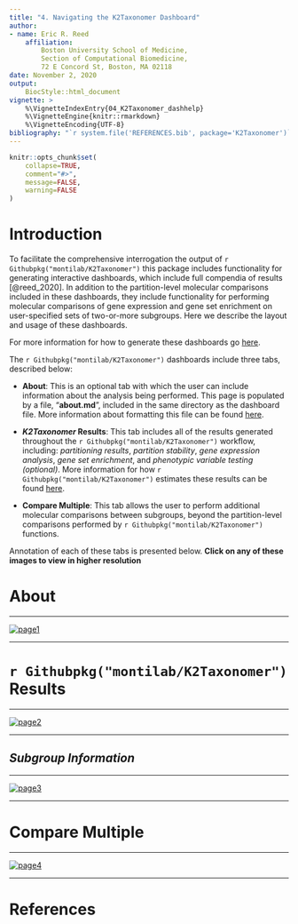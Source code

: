 ```yaml
---
title: "4. Navigating the K2Taxonomer Dashboard"
author:
- name: Eric R. Reed
    affiliation:
        Boston University School of Medicine,
        Section of Computational Biomedicine,
        72 E Concord St, Boston, MA 02118
date: November 2, 2020
output:
    BiocStyle::html_document
vignette: >
    %\VignetteIndexEntry{04_K2Taxonomer_dashhelp}
    %\VignetteEngine{knitr::rmarkdown}
    %\VignetteEncoding{UTF-8}
bibliography: "`r system.file('REFERENCES.bib', package='K2Taxonomer')`"
---
```


<style>
    body .main-container {
        max-width: 2000px;
    }
</style>

```r
knitr::opts_chunk$set(
    collapse=TRUE,
    comment="#>",
    message=FALSE,
    warning=FALSE
)
```

# Introduction

To facilitate the comprehensive interrogation the output of
`r Githubpkg("montilab/K2Taxonomer")` this package includes functionality for
generating interactive dashboards, which include full compendia of results
[@reed_2020]. In addition to the partition-level molecular comparisons included
in these dashboards, they include functionality for performing molecular
comparisons of gene expression and gene set enrichment on user-specified sets
of two-or-more subgroups. Here we describe the layout and usage of these
dashboards.

For more information for how to generate these dashboards go
[here](https://montilab.github.io/K2Taxonomer/articles/K2Taxonomer_dashboard).


The `r Githubpkg("montilab/K2Taxonomer")` dashboards include three tabs,
described below:

- __**About**__: This is an optional tab with which the user can include
information about the analysis being performed. This page is populated by a
file, "**about.md**", included in the same directory as the dashboard file.
More information about formatting this file can be found
[here](https://montilab.github.io/K2Taxonomer/articles/K2Taxonomer_dashboard).

- __***K2Taxonomer* Results**__: This tab includes all of the results generated
throughout the `r Githubpkg("montilab/K2Taxonomer")` workflow, including:
*partitioning results*, *partition stability*, *gene expression analysis*,
*gene set enrichment*, and *phenotypic variable testing (optional)*.
More information for how `r Githubpkg("montilab/K2Taxonomer")` estimates these
results can be found
[here](https://montilab.github.io/K2Taxonomer/articles/K2Taxonomer_dashboard).

- __**Compare Multiple**__: This tab allows the user to perform additional
molecular comparisons between subgroups, beyond the partition-level comparisons
performed by `r Githubpkg("montilab/K2Taxonomer")` functions.

Annotation of each of these tabs is presented below. **Click on any of these
images to view in higher resolution**

# __**About**__

***

<a href="https://montilab.github.io/K2Taxonomer/articles/page1.png">
    <img alt="page1"
    src="https://montilab.github.io/K2Taxonomer/articles/page1.png">
</a>

***

# __**`r Githubpkg("montilab/K2Taxonomer")` Results**__

***

<a href="https://montilab.github.io/K2Taxonomer/articles/page2.png">
    <img alt="page2"
    src="https://montilab.github.io/K2Taxonomer/articles/page2.jpg">
</a>

***

## __*Subgroup Information*__

***

<a href="https://montilab.github.io/K2Taxonomer/articles/page3.png">
    <img alt="page3"
    src="https://montilab.github.io/K2Taxonomer/articles/page3.jpg">
</a>

***

# __**Compare Multiple**__

***

<a href="https://montilab.github.io/K2Taxonomer/articles/page4.png">
    <img alt="page4"
    src="https://montilab.github.io/K2Taxonomer/articles/page4.jpg">
</a>

***

# References
